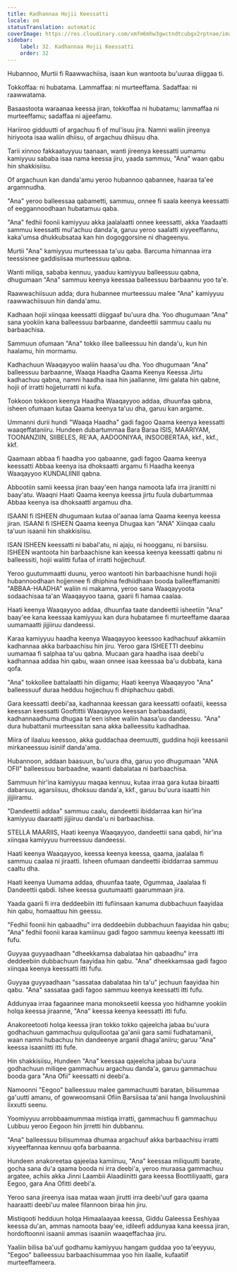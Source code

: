 ```yaml
---
title: Kadhannaa Hojii Keessatti
locale: om
statusTranslation: automatic
coverImage: https://res.cloudinary.com/xmfm6mhw3gwctndtcubgx2rptnae/image/upload/v1740468922/small_cover_tratado_de_psicologia_revolucionaria_a4c0dca4e0.webp
sidebar:
    label: 32. Kadhannaa Hojii Keessatti
    order: 32
---
```

Hubannoo, Murtii fi Raawwachiisa, isaan kun wantoota bu'uuraa diiggaa ti.

Tokkoffaa: ni hubatama. Lammaffaa: ni murteeffama. Sadaffaa: ni raawwatama.

Basaastoota waraanaa keessa jiran, tokkoffaa ni hubatamu; lammaffaa ni murteeffamu; sadaffaa ni ajjeefamu.

Hariiroo gidduutti of argachuu fi of mul'isuu jira. Namni waliin jireenya hiriyoota isaa waliin dhiisu, of argachuu dhiisuu dha.

Tarii xinnoo fakkaatuyyuu taanaan, wanti jireenya keessatti uumamu kamiyyuu sababa isaa nama keessa jiru, yaada sammuu, "Ana" waan qabu hin shakkisiisu.

Of argachuun kan danda'amu yeroo hubannoo qabannee, haaraa ta'ee argamnudha.

"Ana" yeroo balleessaa qabametti, sammuu, onnee fi saala keenya keessatti of eeggannoodhaan hubatamuu qaba.

"Ana" fedhii foonii kamiyyuu akka jaalalaatti onnee keessatti, akka Yaadaatti sammuu keessatti mul'achuu danda'a, garuu yeroo saalatti xiyyeeffannu, kaka'umsa dhukkubsataa kan hin dogoggorsine ni dhageenyu.

Murtii "Ana" kamiyyuu murteessaa ta'uu qaba. Barcuma himannaa irra teessisnee gaddisiisaa murteessuu qabna.

Wanti miliqa, sababa kennuu, yaaduu kamiyyuu balleessuu qabna, dhugumaan "Ana" sammuu keenya keessaa balleessuu barbaannu yoo ta'e.

Raawwachiisuun adda; dura hubannee murteessuu malee "Ana" kamiyyuu raawwachiisuun hin danda'amu.

Kadhaan hojii xiinqaa keessatti diiggaaf bu'uura dha. Yoo dhugumaan "Ana" sana yookiin kana balleessuu barbaanne, dandeettii sammuu caalu nu barbaachisa.

Sammuun ofumaan "Ana" tokko illee balleessuu hin danda'u, kun hin haalamu, hin mormamu.

Kadhachuun Waaqayyoo waliin haasa'uu dha. Yoo dhugumaan "Ana" balleessuu barbaanne, Waaqa Haadha Qaama Keenya Keessa Jirtu kadhachuu qabna, namni haadha isaa hin jaallanne, ilmi galata hin qabne, hojii of irratti hojjeturratti ni kufa.

Tokkoon tokkoon keenya Haadha Waaqayyoo addaa, dhuunfaa qabna, isheen ofumaan kutaa Qaama keenya ta'uu dha, garuu kan argame.

Ummanni durii hundi "Waaqa Haadha" gadi fagoo Qaama keenya keessatti waaqeffataniiru. Hundeen dubartummaa Bara Baraa ISIS, MAARIYAM, TOONANZIIN, SIIBELES, RE'AA, AADOONIYAA, INSOOBERTAA, kkf., kkf., kkf.

Qaamaan abbaa fi haadha yoo qabaanne, gadi fagoo Qaama keenya keessatti Abbaa keenya isa dhoksaatti argamu fi Haadha keenya Waaqayyoo KUNDALIINII qabna.

Abbootiin samii keessa jiran baay'een hanga namoota lafa irra jiranitti ni baay'atu. Waaqni Haati Qaama keenya keessa jirtu fuula dubartummaa Abbaa keenya isa dhoksaatti argamuu dha.

ISAANI fi ISHEEN dhugumaan kutaa ol'aanaa lama Qaama keenya keessa jiran. ISAANI fi ISHEEN Qaama keenya Dhugaa kan "ANA" Xiinqaa caalu ta'uun isaanii hin shakkisiisu.

ISAN ISHEEN keessatti ni babal'atu, ni ajaju, ni hoogganu, ni barsiisu. ISHEEN wantoota hin barbaachisne kan keessa keenya keessatti qabnu ni balleessiti, hojii walitti fufaa of irratti hojjechuuf.

Yeroo guutummaatti duunu, yeroo wantooti hin barbaachisne hundi hojii hubannoodhaan hojjennee fi dhiphina fedhiidhaan booda balleeffamanitti "ABBAA-HAADHA" waliin ni makamna, yeroo sana Waaqayyoota sodaachisaa ta'an Waaqayyoo taana, gaarii fi hamaa caalaa.

Haati keenya Waaqayyoo addaa, dhuunfaa taate dandeettii isheetiin "Ana" baay'ee kana keessaa kamiyyuu kan dura hubatamee fi murteeffame daaraa uumamaatti jijjiiruu dandeessi.

Karaa kamiyyuu haadha keenya Waaqayyoo keessoo kadhachuuf akkamiin kadhannaa akka barbaachisu hin jiru. Yeroo gara ISHEETTI deebinu uumamaa fi salphaa ta'uu qabna. Mucaan gara haadha isaa deebi'u kadhannaa addaa hin qabu, waan onnee isaa keessaa ba'u dubbata, kana qofa.

"Ana" tokkollee battalaatti hin diigamu; Haati keenya Waaqayyoo "Ana" balleessuuf duraa hedduu hojjechuu fi dhiphachuu qabdi.

Gara keessatti deebi'aa, kadhannaa keessan gara keessatti oofaatii, keessa keessan keessatti Gooftittii Waaqayyoo keessan barbaadaatii, kadhannaadhuma dhugaa ta'een ishee waliin haasa'uu dandeessu. "Ana" dura hubattanii murteessitan sana akka balleessitu kadhadhaa.

Miira of ilaaluu keessoo, akka guddachaa deemuutti, guddina hojii keessanii mirkaneessuu isiniif danda'ama.

Hubannoon, addaan baasuun, bu'uura dha, garuu yoo dhugumaan "ANA OFII" balleessuu barbaadne, waanti dabalataa ni barbaachisa.

Sammuun hir'ina kamiyyuu maqaa kennuu, kutaa irraa gara kutaa biraatti dabarsuu, agarsiisuu, dhoksuu danda'a, kkf., garuu bu'uura isaatti hin jijjiiramu.

"Dandeettii addaa" sammuu caalu, dandeettii ibiddarraa kan hir'ina kamiyyuu daaraatti jijjiiruu danda'u ni barbaachisa.

STELLA MAARIIS, Haati keenya Waaqayyoo, dandeettii sana qabdi, hir'ina xiinqaa kamiyyuu hurreessuu dandeessi.

Haati keenya Waaqayyoo, keessa keenya keessa, qaama, jaalalaa fi sammuu caalaa ni jiraatti. Isheen ofumaan dandeettii ibiddarraa sammuu caaltu dha.

Haati keenya Uumama addaa, dhuunfaa taate, Ogummaa, Jaalalaa fi Dandeettii qabdi. Ishee keessa guutumaatti gaarummaan jira.

Yaada gaarii fi irra deddeebiin itti fufiinsaan kanuma dubbachuun faayidaa hin qabu, homaattuu hin geessu.

"Fedhii foonii hin qabaadhu" irra deddeebiin dubbachuun faayidaa hin qabu; "Ana" fedhii foonii karaa kamiinuu gadi fagoo sammuu keenya keessatti itti fufu.

Guyyaa guyyaadhaan "dheekkamsa dabalataa hin qabaadhu" irra deddeebiin dubbachuun faayidaa hin qabu. "Ana" dheekkamsaa gadi fagoo xiinqaa keenya keessatti itti fufu.

Guyyaa guyyaadhaan "sassataa dabalataa hin ta'u" jechuun faayidaa hin qabu. "Ana" sassataa gadi fagoo sammuu keenya keessatti itti fufu.

Addunyaa irraa fagaannee mana monokseetii keessa yoo hidhamne yookiin holqa keessa jiraanne, "Ana" keessa keenya keessatti itti fufu.

Anakoreetooti holqa keessa jiran tokko tokko qajeelcha jabaa bu'uura godhachuun gammachuu qulqullootaa ga'anii gara samii fudhatamanii, waan namni hubachuu hin dandeenye arganii dhaga'aniiru; garuu "Ana" keessa isaaniitti itti fufe.

Hin shakkisiisu, Hundeen "Ana" keessaa qajeelcha jabaa bu'uura godhachuun miliqee gammachuu argachuu danda'a, garuu gammachuu booda gara "Ana Ofii" keessatti ni deebi'a.

Namoonni "Eegoo" balleessuu malee gammachuutti baratan, bilisummaa ga'uutti amanu, of gowwoomsanii Ofiin Barsiisaa ta'anii hanga Involuushinii lixxutti seenu.

Yoomiyyuu arrobbaamummaa mistiqa irratti, gammachuu fi gammachuu Lubbuu yeroo Eegoon hin jirretti hin dubbannu.

"Ana" balleessuu bilisummaa dhumaa argachuuf akka barbaachisu irratti xiyyeeffannaa kennuu qofa barbaanna.

Hundeen anakoreetaa qajeelaa kamiinuu, "Ana" keessaa miliquutti barate, gocha sana du'a qaama booda ni irra deebi'a, yeroo muraasa gammachuu argatee, achiis akka Jinni Laambii Alaadiinitti gara keessa Boottiliyaatti, gara Eegoo, gara Ana Ofitti deebi'a.

Yeroo sana jireenya isaa mataa waan jirutti irra deebi'uuf gara qaama haaraatti deebi'uu malee filannoon biraa hin jiru.

Mistiqooti hedduun holqa Himaalaayaa keessa, Giddu Galeessa Eeshiyaa keessa du'an, ammas namoota baay'ee, idileefi addunyaa kana keessa jiran, hordoftoonni isaanii ammas isaaniin waaqeffachaa jiru.

Yaaliin bilisa ba'uuf godhamu kamiyyuu hangam guddaa yoo ta'eeyyuu, "Eegoo" balleessuu barbaachisummaa yoo hin ilaalle, kufaatiif murteeffameera.

